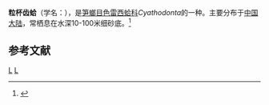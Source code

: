 {{Speciesbox
| taxon = Cyathodonta granulosa
| binomial_authority = (Adams et Reeve, 1850)
}}
'''粒杯齿蛤'''（学名：''{{lang|la|Cyathodonta granulosa}}''），是[[笋螂目|笋螂目]][[色雷西蛤科|色雷西蛤科]]''Cyathodonta''的一种。主要分布于[[中国大陆|中国大陆]]，常栖息在水深10-100米细砂底。<ref>{{cite web|url=http://shell.sinica.edu.tw/chinese/shellbase_detail.php?science_no=3949|title=国际贝库：粒杯齿蛤|publisher=台湾贝类资料库|accessdate=2009-08-11}}</ref>

== 参考文献 ==
{{reflist}}
{{Taxonbar}}
[[Category:1850年描述的动物|L]]
[[Category:色雷西蛤科|L]]